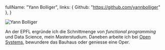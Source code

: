   fullName: "Yann Bolliger",
  links: { Github: "https://github.com/yannbolliger" },
}

![Yann Bolliger](yann.jpg)

An der EPFL ergründe ich die Schnittmenge von _functional programming_ und Data
Science, mein Masterstudium. Daneben arbeite ich bei
[Open Systems](https://open-systems.com), bewundere das Bauhaus oder geniesse
eine Oper.

